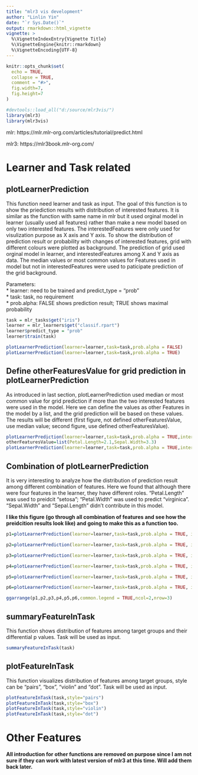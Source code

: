 ```yaml
---
title: "mlr3 vis development"
author: "Linlin Yin"
date: "`r Sys.Date()`"
output: rmarkdown::html_vignette
vignette: >
  %\VignetteIndexEntry{Vignette Title}
  %\VignetteEngine{knitr::rmarkdown}
  %\VignetteEncoding{UTF-8}
---
```


```r
knitr::opts_chunk$set(
  echo = TRUE,
  collapse = TRUE,
  comment = "#>",
  fig.width=7,
  fig.height=7
)
```


```r
#devtools::load_all("d:/source/mlr3vis/")
library(mlr3)
library(mlr3vis)

```

mlr: https://mlr.mlr-org.com/articles/tutorial/predict.html  

mlr3: https://mlr3book.mlr-org.com/  


# Learner and Task related

## plotLearnerPrediction

This function need learner and task as input. The goal of this function is to show the priediction results with distribution of interested features. It is similar as the function with same name in mlr but it used orginal model in learner (usually used all features) rather than make a new model based on only two interested features. The interestedFeatures were only used for visulization
purpose as X axis and Y axis. To show the distribution of prediction result or probability with changes of interested features, grid with different colours were plotted as background. The prediction of grid used orginal model in learner, and interestedFeatures among X and Y axis as data. The median values or most common values for Features used in model but not in interestedFeatures were used to paticipate prediction of the grid background.  

Parameters:  
* learner: need to be trained and predict_type = "prob"  
* task: task, no requirement  
* prob.alpha: FALSE shows prediction result; TRUE shows maximal probability  


```r

task = mlr_tasks$get("iris")
learner = mlr_learners$get("classif.rpart")
learner$predict_type = "prob"
learner$train(task)

plotLearnerPrediction(learner=learner,task=task,prob.alpha = FALSE)
plotLearnerPrediction(learner=learner,task=task,prob.alpha = TRUE)
```


## Define otherFeaturesValue for grid prediction in plotLearnerPrediction

As introduced in last section, plotLearnerPrediction used median or most common value for grid prediction if more than the two interested features were used in the model. Here we can define the values as other Features in the model by a list, and the grid prediction will be based on these values. The results will be different (first figure, not defined otherFeaturesValue, use median value; second figure, use defined otherFeaturesValue).

```r
plotLearnerPrediction(learner=learner,task=task,prob.alpha = TRUE,interestedFeatures= c("Petal.Width","Sepal.Length"))
otherFeaturesValue=list(Petal.Length=2.1,Sepal.Width=3.3)
plotLearnerPrediction(learner=learner,task=task,prob.alpha = TRUE,interestedFeatures= c("Petal.Width","Sepal.Length"),otherFeaturesValue=otherFeaturesValue)


```

## Combination of plotLearnerPrediction

It is very interesting to analyze how the distribution of prediction result among different combination of features. Here we found that although there were four features in the learner, they have different roles. "Petal.Length" was used to preidcit "setosa"; "Petal.Width" was used to predict "virginica". "Sepal.Width" and "Sepal.Length" didn't contribute in this model.

**I like this figure (go through all combination of features and see how the preidcition results look like) and going to make this as a function too.**

```r
p1=plotLearnerPrediction(learner=learner,task=task,prob.alpha = TRUE, interestedFeatures= c("Sepal.Length","Petal.Length"))

p2=plotLearnerPrediction(learner=learner,task=task,prob.alpha = TRUE, interestedFeatures= c("Sepal.Length","Petal.Width"))

p3=plotLearnerPrediction(learner=learner,task=task,prob.alpha = TRUE, interestedFeatures= c("Sepal.Length","Sepal.Width"))

p4=plotLearnerPrediction(learner=learner,task=task,prob.alpha = TRUE, interestedFeatures= c("Petal.Width","Petal.Length"))

p5=plotLearnerPrediction(learner=learner,task=task,prob.alpha = TRUE, interestedFeatures= c("Petal.Width","Sepal.Width"))

p6=plotLearnerPrediction(learner=learner,task=task,prob.alpha = TRUE, interestedFeatures= c("Petal.Width","Sepal.Length"))

ggarrange(p1,p2,p3,p4,p5,p6,common.legend = TRUE,ncol=2,nrow=3)


```


## summaryFeatureInTask
This function shows distribution of features among target groups and their differential p values. Task will be used as input.

```r

summaryFeatureInTask(task)

```


## plotFeatureInTask

This function visualizes distribution of features among target groups, style can be "pairs", "box", "violin" and "dot". Task will be used as input.

```r

plotFeatureInTask(task,style="pairs")
plotFeatureInTask(task,style="box")
plotFeatureInTask(task,style="violin")
plotFeatureInTask(task,style="dot")


```





    
# Other Features

**All introduction for other functions are removed on purpose since I am not sure if they can work with latest version of mlr3 at this time. Will add them back later.**
